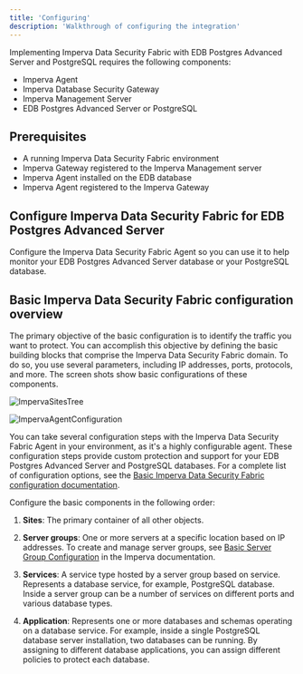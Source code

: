 ```yaml
---
title: 'Configuring'
description: 'Walkthrough of configuring the integration'
---
```


Implementing Imperva Data Security Fabric with EDB Postgres Advanced Server and PostgreSQL requires the following components:
- Imperva Agent   
- Imperva Database Security Gateway
- Imperva Management Server
- EDB Postgres Advanced Server or PostgreSQL

## Prerequisites

- A running Imperva Data Security Fabric environment
- Imperva Gateway registered to the Imperva Management server
- Imperva Agent installed on the EDB database
- Imperva Agent registered to the Imperva Gateway

## Configure Imperva Data Security Fabric for EDB Postgres Advanced Server 
Configure the Imperva Data Security Fabric Agent so you can use it to help monitor your EDB Postgres Advanced Server database or your PostgreSQL database.

## Basic Imperva Data Security Fabric configuration overview

The primary objective of the basic configuration is to identify the traffic you want to protect. You can accomplish this objective by defining the basic building blocks that comprise the Imperva Data Security Fabric domain. To do so, you use several parameters, including IP addresses, ports, protocols, and more. The screen shots show basic configurations of these components.

   ![ImpervaSitesTree](Images/ImpervaSitesTree.png)

   ![ImpervaAgentConfiguration](Images/ImpervaAgentConfiguration.png)

You can take several configuration steps with the Imperva Data Security Fabric Agent in your environment, as it's a highly configurable agent. These configuration steps provide custom protection and support for your EDB Postgres Advanced Server and PostgreSQL databases. For a complete list of configuration options, see the
[Basic Imperva Data Security Fabric configuration documentation](https://docs.imperva.com/bundle/v14.9-database-activity-monitoring-user-guide/page/2383.htm).

Configure the basic components in the following order:

1. **Sites**: The primary container of all other objects. 

2. **Server groups**: One or more servers at a specific location based on IP addresses. To create and manage server groups, see [Basic Server Group Configuration](https://docs.imperva.com/bundle/v14.9-database-activity-monitoring-user-guide/page/454.htm) in the Imperva documentation.

3. **Services**: A service type hosted by a server group based on service. Represents a database service, for example, PostgreSQL database. Inside a server group can be a number of services on different ports and
various database types.

4. **Application**: Represents one or more databases and schemas operating on a database service. For example, inside a single PostgreSQL database server installation, two databases can be running. By assigning to different database applications, you can assign different policies to protect each database.
